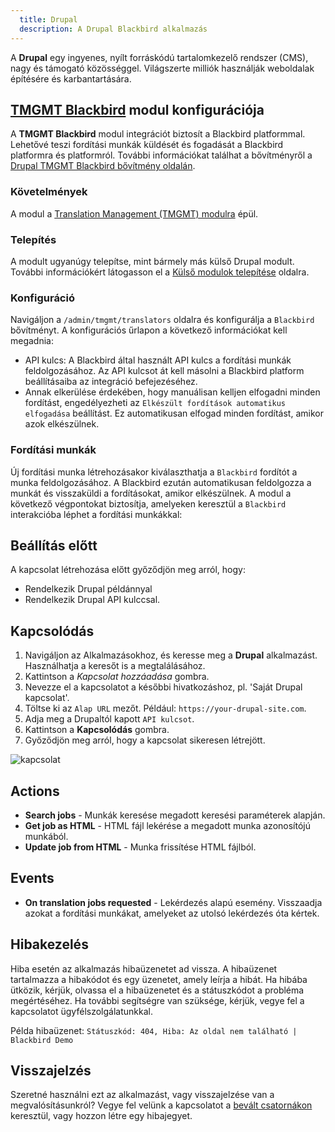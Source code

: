 ```yaml
---
  title: Drupal
  description: A Drupal Blackbird alkalmazás
---
```


<LinkCard title="Megtekintés a Githubon" target="_blank" href="https://github.com/bb-io/Drupal" icon="github" />

A **Drupal** egy ingyenes, nyílt forráskódú tartalomkezelő rendszer (CMS), nagy és támogató közösséggel. Világszerte milliók használják weboldalak építésére és karbantartására.

## [**TMGMT Blackbird**](https://git.drupalcode.org/project/tmgmt_blackbird) modul konfigurációja

A **TMGMT Blackbird** modul integrációt biztosít a Blackbird platformmal. Lehetővé teszi fordítási munkák küldését és fogadását a Blackbird platformra és platformról. További információkat találhat a bővítményről a [Drupal TMGMT Blackbird bővítmény oldalán](https://git.drupalcode.org/project/tmgmt_blackbird).

### Követelmények

A modul a [Translation Management (TMGMT) modulra](https://www.drupal.org/project/tmgmt) épül.

### Telepítés

A modult ugyanúgy telepítse, mint bármely más külső Drupal modult. További információkért látogasson el a [Külső modulok telepítése](https://www.drupal.org/docs/8/extending-drupal-8/installing-contributed-modules) oldalra.

### Konfiguráció

Navigáljon a `/admin/tmgmt/translators` oldalra és konfigurálja a `Blackbird` bővítményt. A konfigurációs űrlapon a következő információkat kell megadnia:

- API kulcs: A Blackbird által használt API kulcs a fordítási munkák feldolgozásához. Az API kulcsot át kell másolni a Blackbird platform beállításaiba az integráció befejezéséhez.
- Annak elkerülése érdekében, hogy manuálisan kelljen elfogadni minden fordítást, engedélyezheti az `Elkészült fordítások automatikus elfogadása` beállítást. Ez automatikusan elfogad minden fordítást, amikor azok elkészülnek.

### Fordítási munkák

Új fordítási munka létrehozásakor kiválaszthatja a `Blackbird` fordítót a munka feldolgozásához. A Blackbird ezután automatikusan feldolgozza a munkát és visszaküldi a fordításokat, amikor elkészülnek. A modul a következő végpontokat biztosítja, amelyeken keresztül a `Blackbird` interakcióba léphet a fordítási munkákkal:

## Beállítás előtt

A kapcsolat létrehozása előtt győződjön meg arról, hogy:

- Rendelkezik Drupal példánnyal
- Rendelkezik Drupal API kulccsal.

## Kapcsolódás

1. Navigáljon az Alkalmazásokhoz, és keresse meg a **Drupal** alkalmazást. Használhatja a keresőt is a megtalálásához.
2. Kattintson a _Kapcsolat hozzáadása_ gombra.
3. Nevezze el a kapcsolatot a későbbi hivatkozáshoz, pl. 'Saját Drupal kapcsolat'.
4. Töltse ki az `Alap URL` mezőt. Például: `https://your-drupal-site.com`.
5. Adja meg a Drupaltól kapott `API kulcsot`.
6. Kattintson a **Kapcsolódás** gombra.
7. Győződjön meg arról, hogy a kapcsolat sikeresen létrejött.

![kapcsolat](https://raw.githubusercontent.com/bb-io/Drupal/main/./image/README/connecting.png)

## Actions

- **Search jobs** - Munkák keresése megadott keresési paraméterek alapján.
- **Get job as HTML** - HTML fájl lekérése a megadott munka azonosítójú munkából.
- **Update job from HTML** - Munka frissítése HTML fájlból.

## Events

- **On translation jobs requested** - Lekérdezés alapú esemény. Visszaadja azokat a fordítási munkákat, amelyeket az utolsó lekérdezés óta kértek.

## Hibakezelés

Hiba esetén az alkalmazás hibaüzenetet ad vissza. A hibaüzenet tartalmazza a hibakódot és egy üzenetet, amely leírja a hibát. Ha hibába ütközik, kérjük, olvassa el a hibaüzenetet és a státuszkódot a probléma megértéséhez. Ha további segítségre van szüksége, kérjük, vegye fel a kapcsolatot ügyfélszolgálatunkkal.

Példa hibaüzenet: `Státuszkód: 404, Hiba: Az oldal nem található | Blackbird Demo`

## Visszajelzés

Szeretné használni ezt az alkalmazást, vagy visszajelzése van a megvalósításunkról? Vegye fel velünk a kapcsolatot a [bevált csatornákon](https://www.blackbird.io/) keresztül, vagy hozzon létre egy hibajegyet.